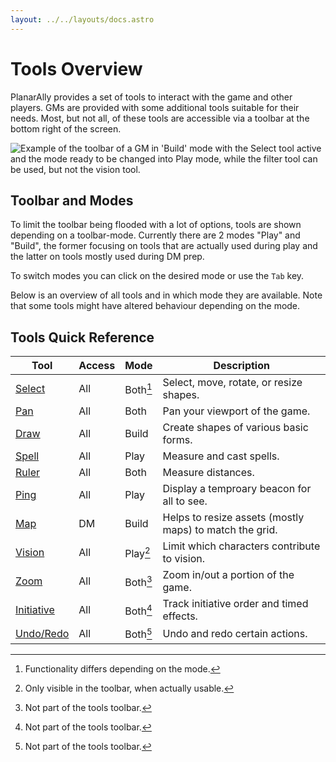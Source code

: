 ```yaml
---
layout: ../../layouts/docs.astro
---
```



# Tools Overview

PlanarAlly provides a set of tools to interact with the game and other players.
GMs are provided with some additional tools suitable for their needs.
Most, but not all, of these tools are accessible via a toolbar at the bottom right of the screen.

<Image
    src={ToolbarExample}
    alt="Example of the toolbar of a GM in 'Build' mode with the Select tool active and the mode ready to be changed into Play mode, while the filter tool can be used, but not the vision tool."
/>

## Toolbar and Modes

To limit the toolbar being flooded with a lot of options, tools are shown depending on a toolbar-mode.
Currently there are 2 modes "Play" and "Build", the former focusing on tools that are actually used during play
and the latter on tools mostly used during DM prep.

To switch modes you can click on the desired mode or use the `Tab` key.

Below is an overview of all tools and in which mode they are available.
Note that some tools might have altered behaviour depending on the mode.

## Tools Quick Reference

| Tool                                  | Access | Mode     | Description                                             |
| ------------------------------------- | ------ | -------- | ------------------------------------------------------- |
| [Select](/docs/tools/select/)         | All    | Both[^1] | Select, move, rotate, or resize shapes.                 |
| [Pan](/docs/tools/pan/)               | All    | Both     | Pan your viewport of the game.                          |
| [Draw](/docs/tools/draw/)             | All    | Build    | Create shapes of various basic forms.                   |
| [Spell](/docs/tools/spell/)           | All    | Play     | Measure and cast spells.                                |
| [Ruler](/docs/tools/ruler/)           | All    | Both     | Measure distances.                                      |
| [Ping](/docs/tools/ping/)             | All    | Play     | Display a temproary beacon for all to see.              |
| [Map](/docs/tools/map/)               | DM     | Build    | Helps to resize assets (mostly maps) to match the grid. |
| [Vision](/docs/tools/vision/)         | All    | Play[^2] | Limit which characters contribute to vision.            |
| [Zoom](/docs/tools/zoom/)             | All    | Both[^3] | Zoom in/out a portion of the game.                      |
| [Initiative](/docs/tools/initiative/) | All    | Both[^3] | Track initiative order and timed effects.               |
| [Undo/Redo](/docs/tools/undo/)        | All    | Both[^3] | Undo and redo certain actions.                          |

[^1]: Functionality differs depending on the mode.

[^2]: Only visible in the toolbar, when actually usable.

[^3]: Not part of the tools toolbar.
